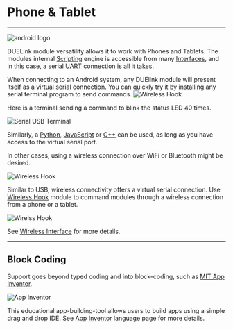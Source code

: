 # Phone & Tablet

---

![android logo](pathname:///img/android-logo.png)

DUELink module versatility allows it to work with Phones and Tablets. The modules internal [Scripting](../engine/scripting) engine is accessible from many [Interfaces](../interface/intro), and in this case, a serial [UART](../interface/uart) connection is all it takes.

When connecting to an Android system, any DUElink module will present itself as a virtual serial connection. You can quickly try it by installing any serial terminal program to send commands.
![Wireless Hook](pathname:///img/android-usbhook.png)

Here is a terminal sending a command to blink the status LED 40 times.

![Serial USB Terminal](pathname:///img/serial-usb.png)

Similarly, a [Python](../language/python), [JavaScript](../language/javascript) or [C++](../language/cpp) can be used, as long as you have access to the virtual serial port.

In other cases, using a wireless connection over WiFi or Bluetooth might be desired.

![Wireless Hook](pathname:///img/android-wirelesshook.png)

Similar to USB, wireless connectivity offers a virtual serial connection. Use [Wireless Hook](../catalog/adaptor/wireless-hook) module to command modules through a wireless connection from a phone or a tablet. 

![Wirelss Hook](pathname:///img/catalog/wireless-hook-front.png)

See [Wireless Interface](../interface/wireless) for more details.

---

## Block Coding

Support goes beyond typed coding and into block-coding, such as [MIT App Inventor](https://appinventor.mit.edu/). 

![App Inventor](pathname:///img/app-inventor.png)

This educational app-building-tool allows users to build apps using a simple drag and drop IDE. See [App Inventor](../language/app-inventor) language page for more details.